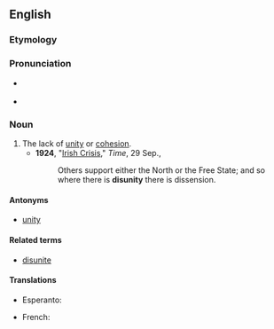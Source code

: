 ==English==

===Etymology===
{{prefix|en|dis|unity}}

===Pronunciation===
* {{a|UK}} {{IPA|en|/dɪsˈjuːnɪti/}}
* {{audio|en|en-uk-disunity.ogg|Audio (UK)}}

===Noun===
{{en-noun|~|disunities}}

# The lack of [[unity]] or [[cohesion]].
#* '''1924''', "[http://www.time.com/time/magazine/article/0,9171,719208,00.html Irish Crisis]," ''Time'', 29 Sep.,
#*: Others support either the North or the Free State; and so where there is '''disunity''' there is dissension.

====Antonyms====
* [[unity]]

====Related terms====
* [[disunite]]

====Translations====
{{trans-top|lack of unity or cohesion}}
* Esperanto: {{t|eo|malunueco}}
{{trans-mid}}
* French: {{t+|fr|désunion|f}}
{{trans-bottom}}